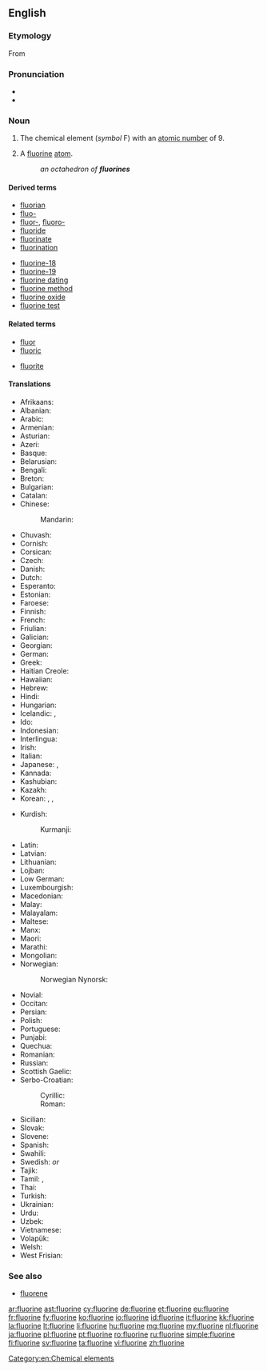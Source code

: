 ==English==
{{elements|F|oxygen|O|neon|Ne}}

===Etymology===
From {{etyl|la|en}} {{term|fluor||flow|lang=la}} {{suffix| |ine}}

===Pronunciation===
* {{audio|en-us-fluorine.ogg|Audio (US)}}
* {{rhymes|ɔːrɪn}}

===Noun===
{{en-noun|s|-}}
{{wikipedia}}

# {{context|uncountable}} The chemical element (''symbol'' F) with an [[atomic number]] of 9.
# {{context|chemistry|countable}} A [[fluorine]] [[atom]].
#: ''an octahedron of '''fluorines'''''

====Derived terms====
{{der-top}}
* [[fluorian]]
* [[fluo-]]
* [[fluor-]], [[fluoro-]]
* [[fluoride]]
* [[fluorinate]]
* [[fluorination]]
{{der-mid}}
* [[fluorine-18]]
* [[fluorine-19]]
* [[fluorine dating]]
* [[fluorine method]]
* [[fluorine oxide]]
* [[fluorine test]]
{{der-bottom}}

====Related terms====
{{rel-top}}
* [[fluor]]
* [[fluoric]]
{{rel-mid}}
* [[fluorite]]
{{rel-bottom}}

====Translations====
{{trans-top|chemical element}}
* Afrikaans: {{t-|af|fluoor}}
* Albanian: {{t-|sq|fluor}}
* Arabic: {{t-|ar|فلور|m|tr=filūr}}
* Armenian: {{t-|hy|ֆտոր|tr=ftor}}
* Asturian: {{t+|ast|flúor}}
* Azeri: {{t-|az|flüor}}
* Basque: {{t-|eu|fluoroa}}
* Belarusian: {{t-|be|фтор|m|tr=ftor}}
* Bengali: {{t-|bn|ফ্লুরিন|sc=Beng}}
* Breton: {{t|br|fluor|m}}
* Bulgarian: {{t-|bg|флуор|m|tr=fluór}}
* Catalan: {{t-|ca|fluor}}
* Chinese:
*: Mandarin: {{t|cmn|氟|tr=fú|sc=Hani}}
* Chuvash: {{tø|cv|фтор|sc=Cyrl}}
* Cornish: {{t|kw|fluryn}}
* Corsican: {{t-|co|fluoru}}
* Czech: {{t+|cs|fluor|m}}
* Danish: {{t-|da|fluor}}
* Dutch: {{t+|nl|fluor|n}}
* Esperanto: {{t+|eo|fluoro}}
* Estonian: {{t+|et|fluor}}
* Faroese: {{t-|fo|flúr}}
* Finnish: {{t+|fi|fluori}}
* French: {{t+|fr|fluor|m}}
* Friulian: {{t|fur|fluôr}}
* Galician: {{t+|gl|flúor}}
* Georgian: {{t|ka|ფთორი|tr=p't'ori|sc=Geor}}
* German: {{t+|de|Fluor|n}}
* Greek: {{t+|el|φθόριο|n|tr=fthório}}
* Haitian Creole: {{tø|ht|fliyò}}
* Hawaiian: {{tø|haw|fluorine}}
* Hebrew: {{t+|he|פלואור|tr=fluor}}
* Hindi: {{t-|hi|तरस्विनी|tr=tarasvinī}}
* Hungarian: {{t+|hu|fluor}}
* Icelandic: {{t+|is|flúor|n}}, {{t+|is|flúr}}
* Ido: {{t+|io|fluoro}}
* Indonesian: {{t+|id|fluor}}
* Interlingua: {{t|ia|fluor}}
* Irish: {{t+|ga|fluairín}}
* Italian: {{t+|it|fluoro|m}}
* Japanese: {{t+|ja|フッ素|tr=fusso}}, {{t+|ja|フッソ|tr=fusso}}
* Kannada: {{t-|kn|ಫ್ಲೂರೀನ್|sc=Knda}}
* Kashubian: {{t|csb|fluòr}}
* Kazakh: {{t-|kk|фтор|tr=ftor|sc=Cyrl}}
* Korean: {{t+|ko|플루오르|tr=peulluoreu|sc=Hang}}, {{t+|ko|불소|tr=弗素, bulso|sc=Hang}}, {{t-|ko|플루오린|tr=peulluorin|sc=Hang}}
{{trans-mid}}
* Kurdish:
*: Kurmanji: {{t-|ku|fluor}}
* Latin: {{t+|la|fluor}}
* Latvian: {{t-|lv|fluors|m}}
* Lithuanian: {{t+|lt|fluoras}}
* Lojban: {{t-|jbo|li'orkliru}}
* Low German: {{t-|nds|fluor}}
* Luxembourgish: {{t-|lb|Fluor}}
* Macedonian: {{t-|mk|флуор|tr=fluor}}
* Malay: {{t-|ms|fluorin}}
* Malayalam: {{t-|ml|ഫ്ലൂറിന്‍|sc=Mlym}}
* Maltese: {{t|mt|fluoru}}
* Manx: {{t|gv|fluoreen}}
* Maori: {{t-|mi|hau kōwhai}}
* Marathi: {{t-|mr|फ्लोरिन|sc=Deva}}
* Mongolian: {{t-|mn|фтор|tr=ftor|sc=Cyrl}}
* Norwegian: {{t+|no|fluor}}
*: Norwegian Nynorsk: {{t+|nn|fluor}}
* Novial: {{tø|nov|fluore}}
* Occitan: {{t-|oc|fluor}}
* Persian: {{t+|fa|فلوئور|tr=folu'or, felo'or, flu'or}}
* Polish: {{t+|pl|fluor|m}}
* Portuguese: {{t+|pt|flúor|m}}
* Punjabi: {{t-|pa|ਫਲੋਰੀਨ|sc=Guru}}
* Quechua: {{t-|qu|flur}}
* Romanian: {{t+|ro|fluor|n}}
* Russian: {{t+|ru|фтор|m|tr=ftor}}
* Scottish Gaelic: {{t|gd|fluairin}}
* Serbo-Croatian:
*: Cyrillic: {{t-|sh|флуор|m|sc=Cyrl}}
*: Roman: {{t-|sh|fluor|m|sc=Latn}}
* Sicilian: {{t+|scn|fluoru}}
* Slovak: {{t-|sk|fluór|m}}
* Slovene: {{t+|sl|fluor}}
* Spanish: {{t+|es|flúor|m}}
* Swahili: {{t-|sw|florini}}
* Swedish: {{t+|sv|fluor|n}} ''or'' {{c}}
* Tajik: {{t-|tg|фтор|tr=ftor|sc=Cyrl}}
* Tamil: {{t-|ta|ஃவுளூரின்}}, {{t-|ta|வினைவியம்|tr=vinaiviyam}}
* Thai: {{t-|th|ฟลูออรีน|tr=flūorīn}}
* Turkish: {{t+|tr|flor}}
* Ukrainian: {{t-|uk|фтор|m|tr=ftor}}
* Urdu: {{t-|ur|فلورین|tr=florīn}}
* Uzbek: {{t-|uz|фтор|tr=ftor|sc=Cyrl}}
* Vietnamese: {{t+|vi|flo}}
* Volapük: {{t+|vo|fluorin}}
* Welsh: {{t+|cy|fflworin}}
* West Frisian: {{t|fy|fluor}}
{{trans-bottom}}

===See also===
* [[fluorene]]


[[Category:en:Chemical elements]]

[[ar:fluorine]]
[[ast:fluorine]]
[[cy:fluorine]]
[[de:fluorine]]
[[et:fluorine]]
[[eu:fluorine]]
[[fr:fluorine]]
[[fy:fluorine]]
[[ko:fluorine]]
[[io:fluorine]]
[[id:fluorine]]
[[it:fluorine]]
[[kk:fluorine]]
[[la:fluorine]]
[[lt:fluorine]]
[[li:fluorine]]
[[hu:fluorine]]
[[mg:fluorine]]
[[my:fluorine]]
[[nl:fluorine]]
[[ja:fluorine]]
[[pl:fluorine]]
[[pt:fluorine]]
[[ro:fluorine]]
[[ru:fluorine]]
[[simple:fluorine]]
[[fi:fluorine]]
[[sv:fluorine]]
[[ta:fluorine]]
[[vi:fluorine]]
[[zh:fluorine]]